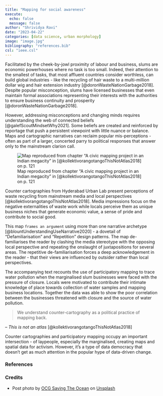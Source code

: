 ```yaml
---
title: "Mapping for social awareness"
execute:
  echo: false
  message: false
author: "Shrividya Ravi"
date: "2023-04-22"
categories: [data science, urban morphology]
image: "image.jpg"
bibliography: "references.bib"
csl: "ieee.csl"
---
```


Facilitated by the cheek-by-jowl proximity of labour and business, slums are economic powerhouses where no task is too small. Indeed, their attention to the smallest of tasks, that most affluent countries consider worthless, can build global industries - like the recycling of hair waste to a multi-million dollar wig and hair extension industry [@doronWasteNationGarbage2018]. Despite popular misconception, slums have licensed businesses that even maintain formal associations representing their interests with the authorities to ensure business continuity and prosperity [@doronWasteNationGarbage2018]. 

However, addressing misconceptions and changing minds requires understanding the web of connected beliefs [@galefScoutMindsetWhy2021]. Some beliefs are created and reinforced by reportage that push a persistent viewpoint with little nuance or balance. Maps and cartographic narratives can reclaim popular mis-perceptions - often as part of a larger, concerted parry to political responses that answer only to the mainstream clarion call. 

![Map reproduced from chapter "A civic mapping project in an Indian megacity" in [@kollektivorangotangoThisNotAtlas2018] on p. 121](comparative-map.png)

Counter cartographies from Hyderabad Urban Lab present perceptions of waste recycling from mainstream media and local perspectives [@kollektivorangotangoThisNotAtlas2018]. Media impressions focus on the negative externalities of waste work while locals perceive them as unique business niches that generate economic value, a sense of pride and contribute to social good. 

This map `frames an argument` using more than one narrative archetype [@blountUnderstandingUseNarrative2020] - a dovetail of "Defamiliarisation" and "Repetition" design patterns. The map de-familiarises the reader by clashing the media stereotype with the opposing local perspective and repeating the onslaught of juxtapositions for several areas. The repetitive de-familiarisation forces a deep acknowledgement in the reader - that their views are influenced by outsider rather than local perspectives.

The accompanying text recounts the use of participatory mapping to trace water pollution when the marginalised slum businesses were faced with the pressure of closure. Locals were motivated to contribute their intimate knowledge of place towards collection of water samples and mapping business locations. Together the data was able to show the poor correlation between the businesses threatened with closure and the source of water pollution. 

> We understand counter-cartography as a political practice of mapping back.

-- _This is not an atlas_ [@kollektivorangotangoThisNotAtlas2018]

Counter cartographies and participatory mapping occupy an important intersection - of laypeople, especially the marginalised, creating maps and spatial data for activism. However, it's a type of data democracy that doesn't get as much attention in the popular hype of data-driven change. 

 
### References

::: {#refs}
:::

### Credits

- Post photo by <a href="https://unsplash.com/pt-br/@oceancleanupgroup?utm_source=unsplash&utm_medium=referral&utm_content=creditCopyText">OCG Saving The Ocean</a> on <a href="https://unsplash.com/photos/EPPS6W5LdXs?utm_source=unsplash&utm_medium=referral&utm_content=creditCopyText">Unsplash</a>
  